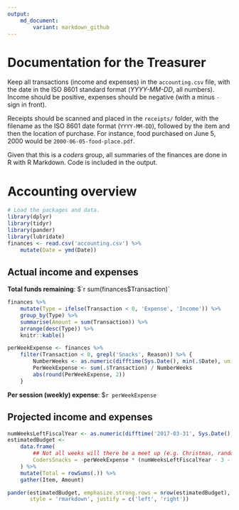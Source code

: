 ```yaml
---
output: 
    md_document:
        variant: markdown_github
---
```


# Documentation for the Treasurer

Keep all transactions (income and expenses) in the `accounting.csv` file, with
the date in the ISO 8601 standard format (*YYYY-MM-DD*, all numbers). Income
should be positive, expenses should be negative (with a minus `-` sign in front).

Receipts should be scanned and placed in the `receipts/` folder, with the
filename as the ISO 8601 date format (`YYYY-MM-DD`), followed by the item and
then the location of purchase. For instance, food purchased on June 5, 2000
would be `2000-06-05-food-place.pdf`.

Given that this is a *coders* group, all summaries of the finances are done in R
with R Markdown. Code is included in the output.

# Accounting overview

```r
# Load the packages and data.
library(dplyr)
library(tidyr)
library(pander)
library(lubridate)
finances <- read.csv('accounting.csv') %>% 
    mutate(Date = ymd(Date))
```

## Actual income and expenses

**Total funds remaining**: $`r sum(finances$Transaction)`

```r
finances %>% 
    mutate(Type = ifelse(Transaction < 0, 'Expense', 'Income')) %>% 
    group_by(Type) %>% 
    summarise(Amount = sum(Transaction)) %>% 
    arrange(desc(Type)) %>% 
    knitr::kable()
```

```r
perWeekExpense <- finances %>% 
    filter(Transaction < 0, grepl('Snacks', Reason)) %>% {
        NumberWeeks <- as.numeric(difftime(Sys.Date(), min(.$Date), units = 'weeks'))
        PerWeekExpense <- sum(.$Transaction) / NumberWeeks
        abs(round(PerWeekExpense, 2))
    }
```

<!-- there are still 13.35 left in Luke's account -->

**Per session (weekly) expense**: $`r perWeekExpense`

## Projected income and expenses

```r
numWeeksLeftFiscalYear <- as.numeric(difftime('2017-03-31', Sys.Date(), units = 'weeks'))
estimatedBudget <- 
    data.frame(
        ## Not all weeks will there be a meet up (e.g. Christmas, random weeks).
        CodersSnacks = -perWeekExpense * (numWeeksLeftFiscalYear - 3 - 2)
    ) %>%
    mutate(Total = rowSums(.)) %>%
    gather(Item, Amount)

pander(estimatedBudget, emphasize.strong.rows = nrow(estimatedBudget), 
       style = 'rmarkdown', justify = c('left', 'right'))
```
